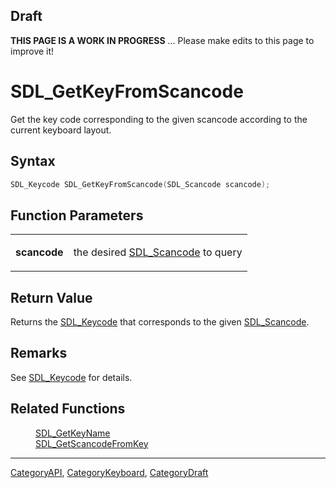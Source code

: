 
== Draft ==

'''THIS PAGE IS A WORK IN PROGRESS''' ... Please make edits to this page to improve it!
= SDL_GetKeyFromScancode =

Get the key code corresponding to the given scancode according to the current keyboard layout.

== Syntax ==

<syntaxhighlight lang='c'>
SDL_Keycode SDL_GetKeyFromScancode(SDL_Scancode scancode);
</syntaxhighlight>

== Function Parameters ==

{|
|'''scancode'''
|the desired [[SDL_Scancode]] to query
|}

== Return Value ==

Returns the [[SDL_Keycode]] that corresponds to the given [[SDL_Scancode]].

== Remarks ==

See [[SDL_Keycode]] for details.

== Related Functions ==

:[[SDL_GetKeyName]]
:[[SDL_GetScancodeFromKey]]

----
[[CategoryAPI]], [[CategoryKeyboard]], [[CategoryDraft]]



